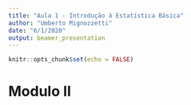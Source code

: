 ```yaml
---
title: "Aula 1 - Introdução à Estatística Básica"
author: "Umberto Mignozzetti"
date: "6/1/2020"
output: beamer_presentation
---
```


```r
knitr::opts_chunk$set(echo = FALSE)
```

# Modulo II